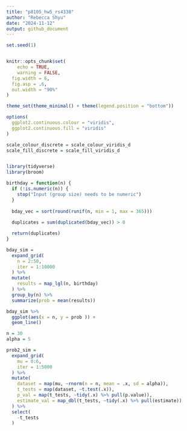 ```yaml
---
title: "p8105_hw5_rs4338"
author: "Rebecca Shyu"
date: "2024-11-12"
output: github_document
---
```


```r
set.seed(1)


knitr::opts_chunk$set(
	echo = TRUE,
	warning = FALSE,
  fig.width = 6,
  fig.asp = .6,
  out.width = "90%"
)

theme_set(theme_minimal() + theme(legend.position = "bottom"))

options(
  ggplot2.continuous.colour = "viridis",
  ggplot2.continuous.fill = "viridis"
)

scale_colour_discrete = scale_colour_viridis_d
scale_fill_discrete = scale_fill_viridis_d


library(tidyverse)
library(broom)

```


```r
birthday = function(n) {
  if (!is.numeric(n)) {
    stop("Input (group size) needs to be numeric")
  }
  
  bday_vec = sort(round(runif(n, min = 1, max = 365)))
  
  duplicates = sum(duplicated(bday_vec)) > 0

  return(duplicates)
}
```

```r
bday_sim =
  expand_grid(
    n = 2:50,
    iter = 1:10000
  ) %>% 
  mutate(
    results = map_lgl(n, birthday)
  ) %>% 
  group_by(n) %>% 
  summarize(prob = mean(results))

bday_sim %>% 
  ggplot(aes(x = n, y = prob )) + 
  geom_line()

```


```r

n = 30
alpha = 5

prob2_sim =
  expand_grid(
    mu = 0:6,
    iter = 1:5000
  ) %>% 
  mutate(
    dataset = map(mu, ~rnorm(n = n, mean = .x, sd = alpha)),
    t_tests = map(dataset, ~t.test(.x)),
    p_val = map(t_tests, ~tidy(.x) %>% pull(p.value)),
    estimate_val = map_dbl(t_tests, ~tidy(.x) %>% pull(estimate))
  ) %>% 
  select(
    -t_tests
  )
```


